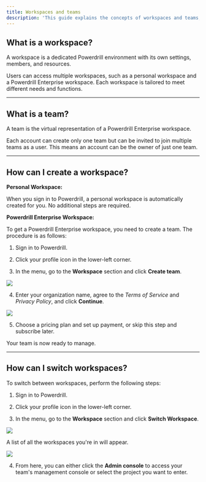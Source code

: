 ```yaml
---
title: Workspaces and teams
description: 'This guide explains the concepts of workspaces and teams, and provides instructions on how to manage them'
---
```



## What is a workspace?

A workspace is a dedicated Powerdrill environment with its own settings, members, and resources. 

Users can access multiple workspaces, such as a personal workspace and a Powerdrill Enterprise workspace. Each workspace is tailored to meet different needs and functions.

---

## What is a team?

A team is the virtual representation of a Powerdrill Enterprise workspace. 

Each account can create only one team but can be invited to join multiple teams as a user. This means an account can be the owner of just one team.

---

## How can I create a workspace?

**Personal Workspace:**

When you sign in to Powerdrill, a personal workspace is automatically created for you. No additional steps are required.


**Powerdrill Enterprise Workspace:**

To get a Powerdrill Enterprise workspace, you need to create a team. The procedure is as follows:

1. Sign in to Powerdrill.

2. Click your profile icon in the lower-left corner.

3. In the menu, go to the **Workspace** section and click **Create team**.

  <Frame>
    <img src="/enterprise/img/switch-team.png" style={{ borderRadius: '0.5rem' }} />
  </Frame>

4. Enter your organization name, agree to the *Terms of Service* and *Privacy Policy*, and click **Continue**.

  <Frame>
    <img src="/enterprise/img/name-org.png" style={{ borderRadius: '0.5rem' }} />
  </Frame>

5. Choose a pricing plan and set up payment, or skip this step and subscribe later.

Your team is now ready to manage.

---


## How can I switch workspaces?

To switch between workspaces, perform the following steps:

1. Sign in to Powerdrill.

2. Click your profile icon in the lower-left corner.

3. In the menu, go to the **Workspace** section and click **Switch Workspace**.

  <Frame>
    <img src="/enterprise/img/switch-workspace.png" style={{ borderRadius: '0.5rem' }} />
  </Frame>

  A list of all the workspaces you're in will appear.

  <Frame>
    <img src="/enterprise/img/workspace-page.png" style={{ borderRadius: '0.5rem' }} />
  </Frame>

4. From here, you can either click the **Admin console** to access your team's management console or select the project you want to enter.








